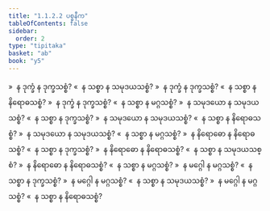 ```yaml
---
title: "1.1.2.2 ပစ္စနီက"
tableOfContents: false
sidebar:
  order: 2
type: "tipitaka"
basket: "ab"
book: "y5"
---
```



<DynamicBreadcrumb />

<Division number="5" book="y5" e="ch" v="33" p="206">

<Paragraph number="43" book="y5">
»  န ဒုက္ခံ န ဒုက္ခသစ္စံ?
</Paragraph>

<Paragraph number="44" book="y5">
«  န သစ္စာ န သမုဒယသစ္စံ?
</Paragraph>

<Paragraph number="45" book="y5">
»  န ဒုက္ခံ န ဒုက္ခသစ္စံ?
</Paragraph>

<Paragraph number="46" book="y5">
«  န သစ္စာ န နိရောဓသစ္စံ?
</Paragraph>

<Paragraph number="47" book="y5">
»  န ဒုက္ခံ န ဒုက္ခသစ္စံ?
</Paragraph>

<Paragraph number="48" book="y5">
«  န သစ္စာ န မဂ္ဂသစ္စံ?
</Paragraph>

<Paragraph number="49" book="y5">
»  န သမုဒယော န သမုဒယသစ္စံ?
</Paragraph>

<Paragraph number="50" book="y5">
«  န သစ္စာ န ဒုက္ခသစ္စံ?
</Paragraph>

<Paragraph number="51" book="y5">
»  န သမုဒယော န သမုဒယသစ္စံ?
</Paragraph>

<Paragraph number="52" book="y5">
«  န သစ္စာ န နိရောဓသစ္စံ?
</Paragraph>

<Paragraph number="53" book="y5">
»  န သမုဒယော န သမုဒယသစ္စံ?
</Paragraph>

<Paragraph number="54" book="y5">
«  န သစ္စာ န မဂ္ဂသစ္စံ?
</Paragraph>

<Paragraph number="55" book="y5">
»  န နိရောဓော န နိရောဓသစ္စံ?
</Paragraph>

<Paragraph number="56" book="y5">
«  န သစ္စာ န ဒုက္ခသစ္စံ?
</Paragraph>

<Paragraph number="57" book="y5">
»  န နိရောဓော န နိရောဓသစ္စံ?
</Paragraph>

<Paragraph number="58" book="y5">
«  န သစ္စာ န သမုဒယသစ္စံ?
</Paragraph>

<Paragraph number="59" book="y5">
»  န နိရောဓော န နိရောဓသစ္စံ?
</Paragraph>

<Paragraph number="60" book="y5">
«  န သစ္စာ န မဂ္ဂသစ္စံ?
</Paragraph>

<Paragraph number="61" book="y5">
»  န မဂ္ဂေါ န မဂ္ဂသစ္စံ?
</Paragraph>

<Paragraph number="62" book="y5">
«  န သစ္စာ န ဒုက္ခသစ္စံ?
</Paragraph>

<Paragraph number="63" book="y5">
»  န မဂ္ဂေါ န မဂ္ဂသစ္စံ?
</Paragraph>

<Paragraph number="64" book="y5">
«  န သစ္စာ န သမုဒယသစ္စံ?
</Paragraph>

<Paragraph number="65" book="y5">
»  န မဂ္ဂေါ န မဂ္ဂသစ္စံ?
</Paragraph>

<Paragraph number="66" book="y5">
«  န သစ္စာ န နိရောဓသစ္စံ?
</Paragraph>
</Division>